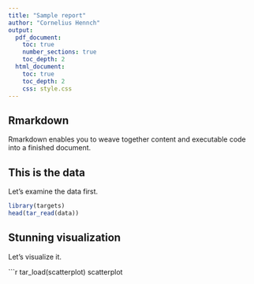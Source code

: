```yaml
---
title: "Sample report"
author: "Cornelius Hennch"
output:
  pdf_document:
    toc: true
    number_sections: true
    toc_depth: 2
  html_document:
    toc: true
    toc_depth: 2
    css: style.css
---
```


## Rmarkdown

Rmarkdown enables you to weave together content and executable code into a finished document. 

## This is the data

Let's examine the data first.

```r
library(targets)
head(tar_read(data))
```

## Stunning visualization

Let's visualize it.

```r
tar_load(scatterplot)
scatterplot
